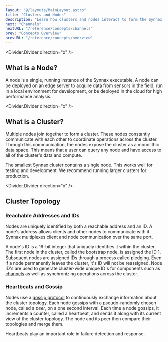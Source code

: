 ```yaml
---
layout: "@/layouts/MainLayout.astro"
title: "Clusters and Nodes"
description: "Learn how clusters and nodes interact to form the Synnax database."
next: "Channels"
nextURL: "/reference/concepts/channels"
prev: "Concepts Overview"
prevURL: "/reference/concepts/overview"
---
```


<Divider.Divider direction="x" />

## What is a Node?

A node is a single, running instance of the Synnax executable. A node can be
deployed on an edge server to acquire data from sensors in the field, run in a
local environment for development, or be deployed in the cloud for high
performance analysis.

<Divider.Divider direction="x" />

## What is a Cluster?

Multiple nodes join together to form a cluster. These nodes constantly
communicate with each other to coordinate operations across the cluster. Through
this communication, the nodes expose the cluster as a monolithic data space.
This means that a user can query any node and have access to all of the
cluster's data and compute.

The smallest Synnax cluster contains a single node. This works well for testing
and development. We recommend running larger clusters for production.

<Divider.Divider direction="x" />

## Cluster Topology

### Reachable Addresses and IDs

Nodes are uniquely identified by both a reachable address and an ID. A node's
address allows clients and other nodes to communicate with it. Synnax
multiplexes client and node communication over the same port.

A node's ID is a 16-bit integer that uniquely identifies it within the cluster.
The first node in the cluster, called the bootstrap node, is assigned the ID 1.
Subsquent nodes are assigned IDs through a process called pledging. Even if a
node permanently leaves the cluster, it's ID will not be reassigned. Node ID's
are used to generate cluster-wide unique ID's for components such as
[channels](channels) as well as synchronizing operations across the cluster.

### Heartbeats and Gossip

Nodes use a [gossip protocol](https://en.wikipedia.org/wiki/Gossip_protocol#:~:text=A%20gossip%20protocol%20or%20eschematicemic,all%20members%20of%20a%20group.)
to continuously exchange information about the cluster topology. Each node
gossips with a pseudo-randomly chosen node, called a _peer_, on a one second
interval. Each time a node gossips, it increments a counter, called a heartbeat,
and sends it along with its current view of the cluster topology. The node and
its peer then compare their topologies and merge them.

Heartbeats play an important role in failure detection and response.
